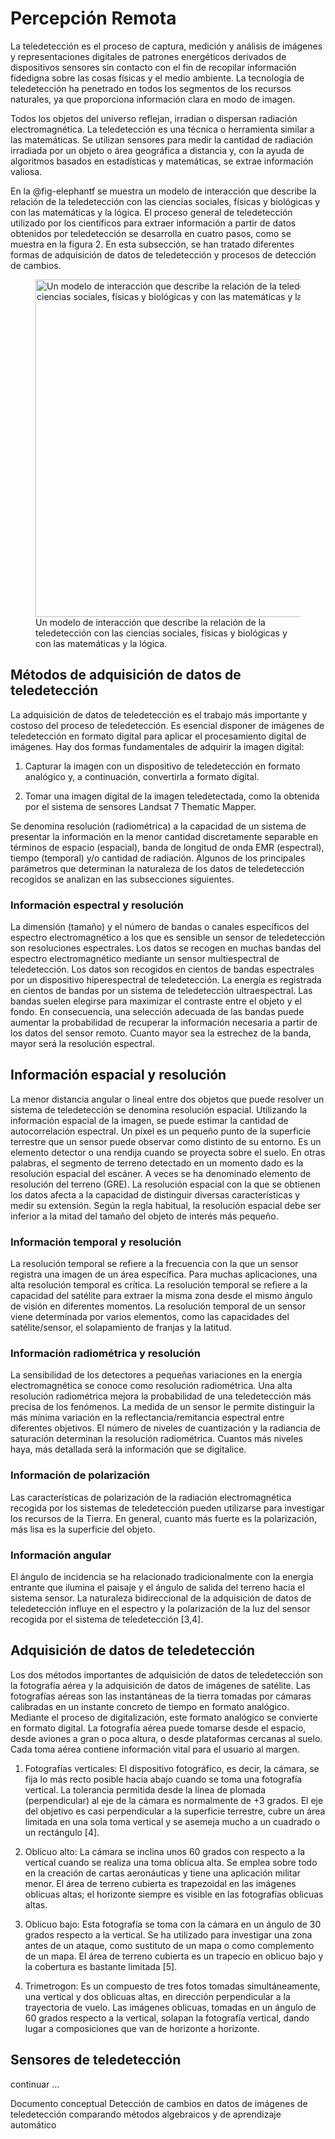 # Percepción Remota  {#sec-pr-concept .unnumbered}

La teledetección es el proceso de captura, medición y análisis de imágenes y representaciones digitales de patrones energéticos derivados de dispositivos sensores sin contacto con el fin de recopilar información fidedigna sobre las cosas físicas y el medio ambiente. La tecnología de teledetección ha penetrado en todos los segmentos de los recursos naturales, ya que proporciona información clara en modo de imagen.

Todos los objetos del universo reflejan, irradian o dispersan radiación electromagnética. La teledetección es una técnica o herramienta similar a las matemáticas. Se utilizan sensores para medir la cantidad de radiación irradiada por un objeto o área geográfica a distancia y, con la ayuda de algoritmos basados en estadísticas y matemáticas, se extrae información valiosa.

En la @fig-elephantf se muestra un modelo de interacción que describe la relación de la teledetección con las ciencias sociales, físicas y biológicas y con las matemáticas y la lógica. El proceso general de teledetección utilizado por los científicos para extraer información a partir de datos obtenidos por teledetección se desarrolla en cuatro pasos, como se muestra en la figura 2. En esta subsección, se han tratado diferentes formas de adquisición de datos de teledetección y procesos de detección de cambios.

![Un modelo de interacción que describe la relación de la teledetección con las ciencias sociales, físicas y biológicas y con las matemáticas y la lógica.](images/interaccion_PR.png){#fig-elephantf ig-align="center" width="540"}

## Métodos de adquisición de datos de teledetección

La adquisición de datos de teledetección es el trabajo más importante y costoso del proceso de teledetección. Es esencial disponer de imágenes de teledetección en formato digital para aplicar el procesamiento digital de imágenes. Hay dos formas fundamentales de adquirir la imagen digital:

1. Capturar la imagen con un dispositivo de teledetección en formato analógico y, a continuación, convertirla a formato digital.

2. Tomar una imagen digital de la imagen teledetectada, como la obtenida por el sistema de sensores Landsat 7 Thematic Mapper.


Se denomina resolución (radiométrica) a la capacidad de un sistema de presentar la información en la menor cantidad discretamente separable en términos de espacio (espacial), banda de longitud de onda EMR (espectral), tiempo (temporal) y/o cantidad de radiación. Algunos de los principales parámetros que determinan la naturaleza de los datos de teledetección recogidos se analizan en las subsecciones siguientes.


### Información espectral y resolución

La dimensión (tamaño) y el número de bandas o canales específicos del espectro electromagnético a los que es sensible un sensor de teledetección son resoluciones espectrales. Los datos se recogen en muchas bandas del espectro electromagnético mediante un sensor multiespectral de teledetección. Los datos son recogidos en cientos de bandas espectrales por un dispositivo hiperespectral de teledetección. La energía es registrada en cientos de bandas por un sistema de teledetección ultraespectral. Las bandas suelen elegirse para maximizar el contraste entre el objeto y el fondo. En consecuencia, una selección adecuada de las bandas puede aumentar la probabilidad de recuperar la información necesaria a partir de los datos del sensor remoto. Cuanto mayor sea la estrechez de la banda, mayor será la resolución espectral.



## Información espacial y resolución

La menor distancia angular o lineal entre dos objetos que puede resolver un sistema de teledetección se denomina resolución espacial. Utilizando la información espacial de la imagen, se puede estimar la cantidad de autocorrelación espectral. Un píxel es un pequeño punto de la superficie terrestre que un sensor puede observar como distinto de su entorno. Es un elemento detector o una rendija cuando se proyecta sobre el suelo. En otras palabras, el segmento de terreno detectado en un momento dado es la resolución espacial del escáner. A veces se ha denominado elemento de resolución del terreno (GRE). La resolución espacial con la que se obtienen los datos afecta a la capacidad de distinguir diversas características y medir su extensión. Según la regla habitual, la resolución espacial debe ser inferior a la mitad del tamaño del objeto de interés más pequeño.




### Información temporal y resolución

La resolución temporal se refiere a la frecuencia con la que un sensor registra una imagen de un área específica. Para muchas aplicaciones, una alta resolución temporal es crítica. La resolución temporal se refiere a la capacidad del satélite para extraer la misma zona desde el mismo ángulo de visión en diferentes momentos. La resolución temporal de un sensor viene determinada por varios elementos, como las capacidades del satélite/sensor, el solapamiento de franjas y la latitud.


### Información radiométrica y resolución

La sensibilidad de los detectores a pequeñas variaciones en la energía electromagnética se conoce como resolución radiométrica. Una alta resolución radiométrica mejora la probabilidad de una teledetección más precisa de los fenómenos. La medida de un sensor le permite distinguir la más mínima variación en la reflectancia/remitancia espectral entre diferentes objetivos. El número de niveles de cuantización y la radiancia de saturación determinan la resolución radiométrica. Cuantos más niveles haya, más detallada será la información que se digitalice.


### Información de polarización

Las características de polarización de la radiación electromagnética recogida por los sistemas de teledetección pueden utilizarse para investigar los recursos de la Tierra. En general, cuanto más fuerte es la polarización, más lisa es la superficie del objeto.


### Información angular

El ángulo de incidencia se ha relacionado tradicionalmente con la energía entrante que ilumina el paisaje y el ángulo de salida del terreno hacia el sistema sensor. La naturaleza bidireccional de la adquisición de datos de teledetección influye en el espectro y la polarización de la luz del sensor recogida por el sistema de teledetección [3,4].


## Adquisición de datos de teledetección

Los dos métodos importantes de adquisición de datos de teledetección son la fotografía aérea y la adquisición de datos de imágenes de satélite. Las fotografías aéreas son las instantáneas de la tierra tomadas por cámaras calibradas en un instante concreto de tiempo en formato analógico. Mediante el proceso de digitalización, este formato analógico se convierte en formato digital. La fotografía aérea puede tomarse desde el espacio, desde aviones a gran o poca altura, o desde plataformas cercanas al suelo. Cada toma aérea contiene información vital para el usuario al margen.


1. Fotografías verticales: El dispositivo fotográfico, es decir, la cámara, se fija lo más recto posible hacia abajo cuando se toma una fotografía vertical. La tolerancia permitida desde la línea de plomada (perpendicular) al eje de la cámara es normalmente de +3 grados. El eje del objetivo es casi perpendicular a la superficie terrestre, cubre un área limitada en una sola toma vertical y se asemeja mucho a un cuadrado o un rectángulo [4].

2. Oblicuo alto: La cámara se inclina unos 60 grados con respecto a la vertical cuando se realiza una toma oblicua alta. Se emplea sobre todo en la creación de cartas aeronáuticas y tiene una aplicación militar menor. El área de terreno cubierta es trapezoidal en las imágenes oblicuas altas; el horizonte siempre es visible en las fotografías oblicuas altas.

3. Oblicuo bajo: Esta fotografía se toma con la cámara en un ángulo de 30 grados respecto a la vertical. Se ha utilizado para investigar una zona antes de un ataque, como sustituto de un mapa o como complemento de un mapa. El área de terreno cubierta es un trapecio en oblicuo bajo y la cobertura es bastante limitada [5].

4. Trimetrogon: Es un compuesto de tres fotos tomadas simultáneamente, una vertical y dos oblicuas altas, en dirección perpendicular a la trayectoria de vuelo. Las imágenes oblicuas, tomadas en un ángulo de 60 grados respecto a la vertical, solapan la fotografía vertical, dando lugar a composiciones que van de horizonte a horizonte.

## Sensores de teledetección

continuar ...

Documento conceptual
Detección de cambios en datos de imágenes de teledetección comparando métodos algebraicos y de aprendizaje automático


